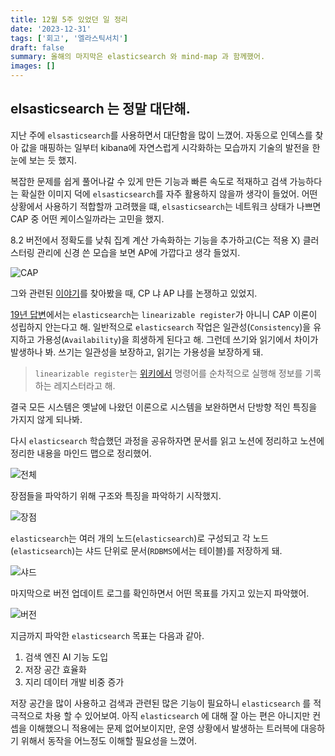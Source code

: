 ```yaml
---
title: 12월 5주 있었던 일 정리
date: '2023-12-31'
tags: ['회고', '엘라스틱서치']
draft: false
summary: 올해의 마지막은 elasticsearch 와 mind-map 과 함께했어.
images: []
---
```



## elsasticsearch 는 정말 대단해.

지난 주에 `elsasticsearch`를 사용하면서 대단함을 많이 느꼈어.
자동으로 인덱스를 찾아 값을 매핑하는 일부터 kibana에 자연스럽게 시각화하는 모습까지 기술의 발전을 한 눈에 보는 듯 했지.

복잡한 문제를 쉽게 풀어나갈 수 있게 만든 기능과 빠른 속도로 적재하고 검색 가능하다는 확실한 이미지 덕에 `elsasticsearch`를 자주 활용하지 않을까 생각이 들었어.
어떤 상황에서 사용하기 적합할까 고려했을 떄, `elsasticsearch`는 네트워크 상태가 나쁘면 CAP 중 어떤 케이스일까라는 고민을 했지.

8.2 버전에서 정확도를 낮춰 집계 계산 가속화하는 기능을 추가하고(C는 적용 X) 클러스터링 관리에 신경 쓴 모습을 보면 AP에 가깝다고 생각 들었지.

![CAP](/static/images/reminiscence/12m5w/5.png)

그와 관련된 [이야기](https://stackoverflow.com/questions/65346759/elasticsearch-and-cap-theorem)를 찾아봤을 때, CP 냐 AP 냐를 논쟁하고 있었지.

[19년 답변](https://discuss.elastic.co/t/which-side-of-cap-theorem-elasticsearch-satisfy/177810)에서는 `elasticsearch`는 `linearizable register`가 아니니 CAP 이론이 성립하지 안는다고 해.
일반적으로 `elasticsearch` 작업은 일관성(`Consistency`)을 유지하고 가용성(`Availability`)을 희생하게 된다고 해.
그런데 쓰기와 읽기에서 차이가 발생하나 봐. 쓰기는 일관성을 보장하고, 읽기는 가용성을 보장하게 돼.

> `linearizable register`는 [위키에서](https://en.wikipedia.org/wiki/Linearizability) 명령어를 순차적으로 실행해 정보를 기록하는 레지스터라고 해.

결국 모든 시스템은 옛날에 나왔던 이론으로 시스템을 보완하면서 단방향 적인 특징을 가지지 않게 되나봐.

다시 `elasticsearch` 학습했던 과정을 공유하자면 문서를 읽고 노션에 정리하고 노션에 정리한 내용을 마인드 맵으로 정리했어.

![전체](/static/images/reminiscence/12m5w/1.png)

장점들을 파악하기 위해 구조와 특징을 파악하기 시작했지.

![장점](/static/images/reminiscence/12m5w/4.png)

`elasticsearch`는 여러 개의 노드(`elasticsearch`)로 구성되고 각 노드(`elasticsearch`)는 샤드 단위로 문서(`RDBMS`에서는 테이블)를 저장하게 돼.

![샤드](/static/images/reminiscence/12m5w/3.png)

마지막으로 버전 업데이트 로그를 확인하면서 어떤 목표를 가지고 있는지 파악했어.

![버전](/static/images/reminiscence/12m5w/2.png)

지금까지 파악한 `elasticsearch` 목표는 다음과 같아.

1. 검색 엔진 AI 기능 도입
2. 저장 공간 효율화
3. 지리 데이터 개발 비중 증가

저장 공간을 많이 사용하고 검색과 관련된 많은 기능이 필요하니 `elasticsearch` 를 적극적으로 차용 할 수 있어보여.
아직 `elasticsearch` 에 대해 잘 아는 편은 아니지만 컨셉을 이해했으니 적용에는 문제 없어보이지만, 운영 상황에서 발생하는 트러븍에 대응하기 위해서 동작을 어느정도 이해할 필요성을 느꼈어.

